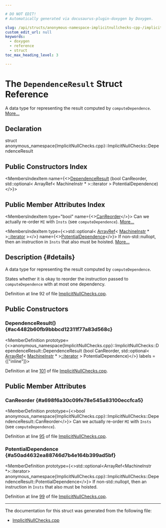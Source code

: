 ```yaml
---

# DO NOT EDIT!
# Automatically generated via docusaurus-plugin-doxygen by Doxygen.

slug: /api/structs/anonymous-namespace-implicitnullchecks-cpp-/implicitnullchecks/dependenceresult
custom_edit_url: null
keywords:
  - doxygen
  - reference
  - struct
toc_max_heading_level: 3

---
```





# The `DependenceResult` Struct Reference

<DoxygenPage pluginConfig={pluginConfig}>

A data type for representing the result computed by <code>computeDependence</code>. <a href="#details">More...</a>

## Declaration

<CodeBlock>struct anonymous_namespace{ImplicitNullChecks.cpp}::ImplicitNullChecks::DependenceResult</CodeBlock>

## Public Constructors Index

<MembersIndex>

<MembersIndexItem
  name={<><a href="#ac4482b60fb9bbbcd12311f77a83d568c">DependenceResult</a> (bool CanReorder, std::optional&lt; ArrayRef&lt; MachineInstr &#42; &gt;::iterator &gt; PotentialDependence)</>}>
</MembersIndexItem>

</MembersIndex>

## Public Member Attributes Index

<MembersIndex>

<MembersIndexItem
  type="bool"
  name={<><a href="#a698f6a30c09fe78e545a83100eccfca5">CanReorder</a></>}>
Can we actually re-order <code>MI</code> with <code>Insts</code> (see <code>computeDependence</code>). <a href="#a698f6a30c09fe78e545a83100eccfca5">More...</a>
</MembersIndexItem>

<MembersIndexItem
  type={<>std::optional&lt; <a href="/docs/api/classes/llvm/arrayref">ArrayRef</a>&lt; <a href="/docs/api/classes/llvm/machineinstr">MachineInstr</a> &#42; &gt;<a href="/docs/api/classes/llvm/iplist">::iterator</a> &gt;</>}
  name={<><a href="#a50ad4632ea88746d7b4e164b399ad5bf">PotentialDependence</a></>}>
If non-std::nullopt, then an instruction in <code>Insts</code> that also must be hoisted. <a href="#a50ad4632ea88746d7b4e164b399ad5bf">More...</a>
</MembersIndexItem>

</MembersIndex>

## Description {#details}

A data type for representing the result computed by <code>computeDependence</code>.

States whether it is okay to reorder the instruction passed to <code>computeDependence</code> with at most one dependency.

Definition at line 92 of file <a href="/docs/api/files/lib/lib/codegen/implicitnullchecks-cpp">ImplicitNullChecks.cpp</a>.

<SectionDefinition>

## Public Constructors

### DependenceResult() {#ac4482b60fb9bbbcd12311f77a83d568c}

<MemberDefinition
  prototype={<>anonymous&#95;namespace&#123;ImplicitNullChecks.cpp&#125;::ImplicitNullChecks::DependenceResult::DependenceResult (bool CanReorder, std::optional&lt; <a href="/docs/api/classes/llvm/arrayref">ArrayRef</a>&lt; <a href="/docs/api/classes/llvm/machineinstr">MachineInstr</a> &#42; &gt;<a href="/docs/api/classes/llvm/iplist">::iterator</a> &gt; PotentialDependence)</>}
  labels = {["inline"]}>

Definition at line <a href="/docs/api/files/lib/lib/codegen/implicitnullchecks-cpp/#l00101">101</a> of file <a href="/docs/api/files/lib/lib/codegen/implicitnullchecks-cpp">ImplicitNullChecks.cpp</a>.
</MemberDefinition>

</SectionDefinition>

<SectionDefinition>

## Public Member Attributes

### CanReorder {#a698f6a30c09fe78e545a83100eccfca5}

<MemberDefinition
  prototype={<>bool anonymous&#95;namespace&#123;ImplicitNullChecks.cpp&#125;::ImplicitNullChecks::DependenceResult::CanReorder</>}>
Can we actually re-order <code>MI</code> with <code>Insts</code> (see <code>computeDependence</code>).

Definition at line <a href="/docs/api/files/lib/lib/codegen/implicitnullchecks-cpp/#l00095">95</a> of file <a href="/docs/api/files/lib/lib/codegen/implicitnullchecks-cpp">ImplicitNullChecks.cpp</a>.
</MemberDefinition>

### PotentialDependence {#a50ad4632ea88746d7b4e164b399ad5bf}

<MemberDefinition
  prototype={<>std::optional&lt;ArrayRef&lt;MachineInstr &#42;&gt;::iterator&gt; anonymous&#95;namespace&#123;ImplicitNullChecks.cpp&#125;::ImplicitNullChecks::DependenceResult::PotentialDependence</>}>
If non-std::nullopt, then an instruction in <code>Insts</code> that also must be hoisted.

Definition at line <a href="/docs/api/files/lib/lib/codegen/implicitnullchecks-cpp/#l00099">99</a> of file <a href="/docs/api/files/lib/lib/codegen/implicitnullchecks-cpp">ImplicitNullChecks.cpp</a>.
</MemberDefinition>

</SectionDefinition>

<hr/>

The documentation for this struct was generated from the following file:

<ul>
<li><a href="/docs/api/files/lib/lib/codegen/implicitnullchecks-cpp">ImplicitNullChecks.cpp</a></li>
</ul>

</DoxygenPage>
